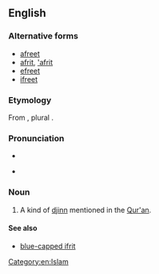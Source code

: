 ==English==

===Alternative forms===
* [[afreet]]
* [[afrit]], [['afrit]]
* [[efreet]]
* [[ifreet]]

===Etymology===
From {{etyl|ar|en}} {{m|ar|عفريت}}, plural {{m|ar|عفاريت}}.

===Pronunciation===
* {{IPA|lang=en|/ɪˈfɹiːt/}}
* {{a|nonstandard|spelling pronunciation}} {{IPA|lang=en|/ˈɪf.ɹɪt/}}

===Noun===
{{en-noun}}
{{wikipedia}}

# A kind of [[djinn]] mentioned in the [[Qur'an]].

====See also====
* [[blue-capped ifrit]]

[[Category:en:Islam]]